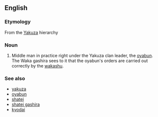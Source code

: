 ==English==

===Etymology===
From the {{Ja.}} [[Yakuza]] hierarchy

===Noun===
{{en-noun|sg=[[waka]] gashira|pl=waka gashira}}

# Middle man in practice right under the Yakuza clan leader, the [[oyabun]]. The Waka gashira sees to it that the oyabun's orders are carried out correctly by the [[wakashu]].

===See also===
*[[yakuza]]
*[[oyabun]]
*[[shatei]]
*[[shatei gashira]]
*[[kyodai]]